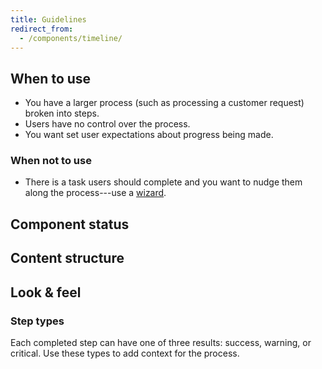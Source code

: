 ```yaml
---
title: Guidelines
redirect_from:
  - /components/timeline/
---
```


<ReactExample exampleId="Timeline-default" />

## When to use

- You have a larger process (such as processing a customer request) broken into steps.
- Users have no control over the process.
- You want set user expectations about progress being made.

### When not to use

- There is a task users should complete and you want to nudge them along the process---use a
  [wizard](/components/progress-indicators/wizard/).

## Component status

<ComponentStatus component="Timeline" />

## Content structure

<FigmaFile
  file="4QJZqvBvRrLu6t9mwObCkA"
  node="821%3A0"
  alt="Type indicator: shows the result of completed steps; label: sets the context for the step and works best when short; sub-label: adds additional context for the step; step content: describes the step in detail."
/>

## Look & feel

### Step types

Each completed step can have one of three results: success, warning, or critical.
Use these types to add context for the process.

<ReactExample exampleId="Timeline-step_types" />
